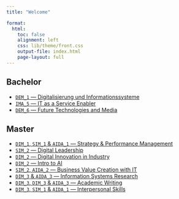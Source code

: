```yaml
---
title: "Welcome"  

format: 
  html:
    toc: false
    alignment: left
    css: lib/theme/front.css
    output-file: index.html
    page-layout: full
---
```


## Bachelor

<!-- [`IMUK_1` — Grundzüge Informationsmanagement](lectures/GIM/23ST/admin/) -->
- [`DEM_1` — Digitalisierung und Informationssysteme](lectures/DE1/23WT/admin/)
- [`IMA_5` — IT as a Service Enabler](lectures/ITSE/24ST/admin/)
- [`DEM_6` — Future Technologies and Media](lectures/FTM/24ST/admin/)


## Master

<!-- - [`SIM_1` — Technology & Application Management](lectures/TAM/22WT/admin/) -->
- [`DIM_1`, `SIM_1` & `AIDA_1` — Strategy & Performance Management](lectures/SPM/24WT/admin/)
- [`SIM_2` — Digital Leadership](lectures/DL/24ST/admin/)
- [`DIM_2` — Digital Innovation in Industry](lectures/DIiI/24ST/admin/)
- [`DIM_2` — Intro to AI](lectures/I2AI/24ST/admin/)
- [`SIM_2`, `AIDA_2` — Business Value Creation with IT](lectures/BVC/24ST/admin/)
- [`DIM_3` & `AIDA_3` — Information Systems Research](lectures/ISR/24WT/admin/)
- [`DIM_3`, `DIM_3` & `AIDA_3` — Academic Writing](lectures/AW/24WT/admin/)
- [`DIM_3`, `SIM_1` & `AIDA_1` — Interpersonal Skills](lectures/IPS/24WT/admin/)
